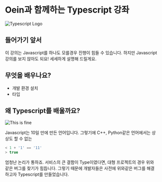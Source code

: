 # Oein과 함께하는 Typescript 강좌

![Typescript Logo](https://velog.velcdn.com/images/real-bird/post/f930709b-b453-4499-9375-82c9481b1d97/image.png)

## 들어가기 앞서

이 강의는 Javascript를 하나도 모를경우 진행이 힘들 수 있습니다. 하지만 Javascript강의를 보지 않아도 되요! 세세하게 설명해 드릴게요.

## 무엇을 배우나요?

- 개발 환경 설치
- 타입

## 왜 Typescript를 배울까요?

![This is fine](https://wompampsupport.azureedge.net/fetchimage?siteId=7575&v=2&jpgQuality=100&width=700&url=https%3A%2F%2Fi.kym-cdn.com%2Fphotos%2Fimages%2Fnewsfeed%2F001%2F401%2F347%2F312.jpg)

Javascript는 10일 만에 만든 언어입니다. 그렇기에 C++, Python같은 언어에서는 상상도 할 수 없는

```js
< 1 + '1' == '11'
> true
```

엄청난 논리가 통하죠. 서비스의 큰 결함이 Type이였다면, 대형 프로젝트의 경우 위와 같은 버그를 찾기가 힘듭니다. 그렇기 때문에 개발자들은 사전에 위와같은 버그를 해결하고자 Typescript를 만들었습니다.
